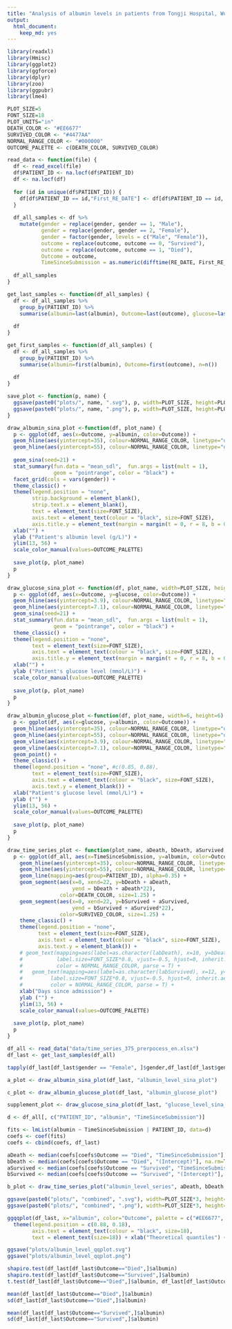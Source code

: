 ```yaml
---
title: "Analysis of albumin levels in patients from Tongji Hospital, Wuhan, China"
output:
  html_document: 
    keep_md: yes
---
```


```r
library(readxl)
library(Hmisc)
library(ggplot2)
library(ggforce)
library(dplyr)
library(zoo)
library(ggpubr)
library(lme4)
```

```r
PLOT_SIZE=5
FONT_SIZE=18
PLOT_UNITS="in"
DEATH_COLOR <- "#EE6677"
SURVIVED_COLOR <- "#4477AA"
NORMAL_RANGE_COLOR <- "#000000"
OUTCOME_PALETTE <- c(DEATH_COLOR, SURVIVED_COLOR)

read_data <- function(file) {
  df <- read_excel(file)
  df$PATIENT_ID <- na.locf(df$PATIENT_ID)
  df <- na.locf(df)
  
  for (id in unique(df$PATIENT_ID)) {
    df[df$PATIENT_ID == id,"First_RE_DATE"] <- df[df$PATIENT_ID == id, "RE_DATE"][[1]][1]
  }
  
  df_all_samples <- df %>%
    mutate(gender = replace(gender, gender == 1, "Male"), 
           gender = replace(gender, gender == 2, "Female"),
           gender = factor(gender, levels = c("Male", "Female")),
           outcome = replace(outcome, outcome == 0, "Survived"), 
           outcome = replace(outcome, outcome == 1, "Died"),
           Outcome = outcome,
           TimeSinceSubmission = as.numeric(difftime(RE_DATE, First_RE_DATE), units="days"))
  
  df_all_samples
}

get_last_samples <- function(df_all_samples) {
  df <- df_all_samples %>%
    group_by(PATIENT_ID) %>% 
    summarise(albumin=last(albumin), Outcome=last(outcome), glucose=last(glucose), gender=last(gender), n=n())
  
  df
}

get_first_samples <- function(df_all_samples) {
  df <- df_all_samples %>%
    group_by(PATIENT_ID) %>% 
    summarise(albumin=first(albumin), Outcome=first(outcome), n=n())
  
  df
}

save_plot <- function(p, name) {
  ggsave(paste0("plots/", name, ".svg"), p, width=PLOT_SIZE, height=PLOT_SIZE, units=PLOT_UNITS)
  ggsave(paste0("plots/", name, ".png"), p, width=PLOT_SIZE, height=PLOT_SIZE, units=PLOT_UNITS)
}

draw_albumin_sina_plot <-function(df, plot_name) {
  p <- ggplot(df, aes(x=Outcome, y=albumin, color=Outcome)) + 
  geom_hline(aes(yintercept=35), colour=NORMAL_RANGE_COLOR, linetype="dashed") +
  geom_hline(aes(yintercept=55), colour=NORMAL_RANGE_COLOR, linetype="dashed") + 
    
  geom_sina(seed=21) + 
  stat_summary(fun.data = "mean_sdl",  fun.args = list(mult = 1), 
               geom = "pointrange", color = "black") +
  facet_grid(cols = vars(gender)) +
  theme_classic() + 
  theme(legend.position = "none", 
        strip.background = element_blank(),
        strip.text.x = element_blank(),
        text = element_text(size=FONT_SIZE), 
        axis.text = element_text(colour = "black", size=FONT_SIZE), 
        axis.title.y = element_text(margin = margin(t = 0, r = 8, b = 0, l = 0))) + 
  xlab("") + 
  ylab ("Patient's albumin level (g/L)") +
  ylim(13, 56) +
  scale_color_manual(values=OUTCOME_PALETTE)
  
  save_plot(p, plot_name)
  p
}

draw_glucose_sina_plot <- function(df, plot_name, width=PLOT_SIZE, height=PLOT_SIZE, units=PLOT_UNITS) {
  p <- ggplot(df, aes(x=Outcome, y=glucose, color=Outcome)) + 
  geom_hline(aes(yintercept=3.9), colour=NORMAL_RANGE_COLOR, linetype="dashed") +
  geom_hline(aes(yintercept=7.1), colour=NORMAL_RANGE_COLOR, linetype="dashed") + 
  geom_sina(seed=21) + 
  stat_summary(fun.data = "mean_sdl",  fun.args = list(mult = 1), 
               geom = "pointrange", color = "black") +
  theme_classic() + 
  theme(legend.position = "none", 
        text = element_text(size=FONT_SIZE), 
        axis.text = element_text(colour = "black", size=FONT_SIZE), 
        axis.title.y = element_text(margin = margin(t = 0, r = 8, b = 0, l = 0))) + 
  xlab("") + 
  ylab ("Patient's glucose level (mmol/L)") +
  scale_color_manual(values=OUTCOME_PALETTE)
  
  save_plot(p, plot_name)
  p
}

draw_albumin_glucose_plot <-function(df, plot_name, width=6, height=6) {
  p <- ggplot(df, aes(x=glucose, y=albumin, color=Outcome)) + 
  geom_hline(aes(yintercept=35), colour=NORMAL_RANGE_COLOR, linetype="dashed") +
  geom_hline(aes(yintercept=55), colour=NORMAL_RANGE_COLOR, linetype="dashed") +
  geom_vline(aes(xintercept=3.9), colour=NORMAL_RANGE_COLOR, linetype="dashed") +
  geom_vline(aes(xintercept=7.1), colour=NORMAL_RANGE_COLOR, linetype="dashed") + 
  geom_point() + 
  theme_classic() + 
  theme(legend.position = "none", #c(0.85, 0.88), 
        text = element_text(size=FONT_SIZE), 
        axis.text = element_text(colour = "black", size=FONT_SIZE), 
        axis.text.y = element_blank()) + 
  xlab("Patient's glucose level (mmol/L)") + 
  ylab ("") +
  ylim(13, 56) +
  scale_color_manual(values=OUTCOME_PALETTE)
  
  save_plot(p, plot_name)
  p
}

draw_time_series_plot <- function(plot_name, aDeath, bDeath, aSurvived, bSurvived) {
  p <- ggplot(df_all, aes(x=TimeSinceSubmission, y=albumin, color=Outcome)) + 
    geom_hline(aes(yintercept=35), colour=NORMAL_RANGE_COLOR, linetype="dashed") +
    geom_hline(aes(yintercept=55), colour=NORMAL_RANGE_COLOR, linetype="dashed") + 
    geom_line(mapping=aes(group=PATIENT_ID), alpha=0.35) +
    geom_segment(aes(x=0, xend=22, y=bDeath + aDeath, 
                     yend = bDeath + aDeath*22), 
                 color=DEATH_COLOR, size=1.25) +
    geom_segment(aes(x=0, xend=22, y=bSurvived + aSurvived, 
                     yend = bSurvived + aSurvived*22),
                 color=SURVIVED_COLOR, size=1.25) +
    theme_classic() + 
    theme(legend.position = "none", 
          text = element_text(size=FONT_SIZE), 
          axis.text = element_text(colour = "black", size=FONT_SIZE), 
          axis.text.y = element_blank()) + 
    # geom_text(mapping=aes(label=as.character(labDeath), x=10, y=bDeath), 
    #           label.size=FONT_SIZE*0.8, vjust=-0.5, hjust=0, inherit.aes = FALSE, 
    #           color = NORMAL_RANGE_COLOR, parse = T) +
    #   geom_text(mapping=aes(label=as.character(labSurvived), x=12, y=bSurvived), 
    #         label.size=FONT_SIZE*0.8, vjust=-0.5, hjust=0, inherit.aes = FALSE, 
    #         color = NORMAL_RANGE_COLOR, parse = T) +
    xlab("Days since admission") + 
    ylab ("") +
    ylim(13, 56) +
    scale_color_manual(values=OUTCOME_PALETTE)
  
  save_plot(p, plot_name)
  p
}
```

```r
df_all <- read_data("data/time_series_375_prerpocess_en.xlsx")
df_last <- get_last_samples(df_all)

tapply(df_last[df_last$gender == "Female", ]$gender,df_last[df_last$gender == "Female", ]$Outcome, length)
```

```r
a_plot <- draw_albumin_sina_plot(df_last, "albumin_level_sina_plot")
```

```r
c_plot <- draw_albumin_glucose_plot(df_last, "albumin_glucose_plot")
```

```r
supplement_plot <- draw_glucose_sina_plot(df_last, "glucose_level_sina_plot")
```

```r
d <- df_all[, c("PATIENT_ID", "albumin", "TimeSinceSubmission")]

fits <- lmList(albumin ~ TimeSinceSubmission | PATIENT_ID, data=d)
coefs <- coef(fits)
coefs <- cbind(coefs, df_last)

aDeath <- median(coefs[coefs$Outcome == "Died", "TimeSinceSubmission"], na.rm=T)
bDeath <- median(coefs[coefs$Outcome == "Died", "(Intercept)"], na.rm=T)
aSurvived <- median(coefs[coefs$Outcome == "Survived", "TimeSinceSubmission"], na.rm=T)
bSurvived <- median(coefs[coefs$Outcome == "Survived", "(Intercept)"], na.rm=T)

b_plot <- draw_time_series_plot("albumin_level_series", aDeath, bDeath, aSurvived, bSurvived)
```

```r
ggsave(paste0("plots/", "combined", ".svg"), width=PLOT_SIZE*3, height=PLOT_SIZE)
ggsave(paste0("plots/", "combined", ".png"), width=PLOT_SIZE*3, height=PLOT_SIZE)
```



```r
ggqqplot(df_last, x="albumin", color="Outcome", palette = c("#EE6677", "#4477AA")) + 
  theme(legend.position = c(0.88, 0.18), 
        axis.text = element_text(colour = "black", size=18), 
        text = element_text(size=18)) + xlab("Theoretical quantiles") + ylab("Sample quantiles")
```

```r
ggsave("plots/albumin_level_qqplot.svg")
ggsave("plots/albumin_level_qqplot.png")
```

```r
shapiro.test(df_last[df_last$Outcome=="Died",]$albumin)
shapiro.test(df_last[df_last$Outcome=="Survived",]$albumin)
t.test(df_last[df_last$Outcome=="Died",]$albumin, df_last[df_last$Outcome=="Survived",]$albumin)
```

```r
mean(df_last[df_last$Outcome=="Died",]$albumin)
sd(df_last[df_last$Outcome=="Died",]$albumin)
```

```r
mean(df_last[df_last$Outcome=="Survived",]$albumin)
sd(df_last[df_last$Outcome=="Survived",]$albumin)
```